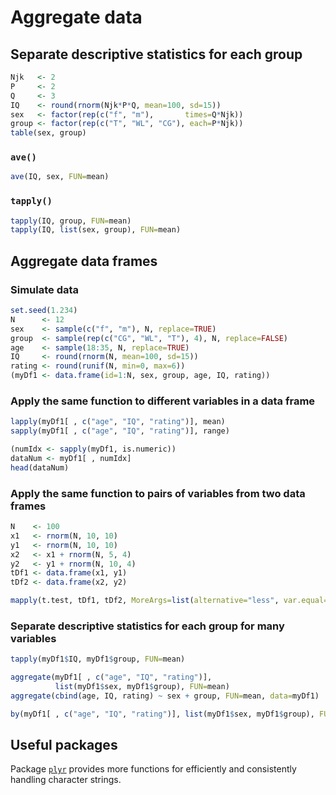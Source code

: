 Aggregate data
=========================

Separate descriptive statistics for each group
-------------------------

```r
Njk   <- 2
P     <- 2
Q     <- 3
IQ    <- round(rnorm(Njk*P*Q, mean=100, sd=15))
sex   <- factor(rep(c("f", "m"),       times=Q*Njk))
group <- factor(rep(c("T", "WL", "CG"), each=P*Njk))
table(sex, group)
```

### `ave()`

```r
ave(IQ, sex, FUN=mean)
```

### `tapply()`

```r
tapply(IQ, group, FUN=mean)
tapply(IQ, list(sex, group), FUN=mean)
```

Aggregate data frames
-------------------------

### Simulate data

```r
set.seed(1.234)
N      <- 12
sex    <- sample(c("f", "m"), N, replace=TRUE)
group  <- sample(rep(c("CG", "WL", "T"), 4), N, replace=FALSE)
age    <- sample(18:35, N, replace=TRUE)
IQ     <- round(rnorm(N, mean=100, sd=15))
rating <- round(runif(N, min=0, max=6))
(myDf1 <- data.frame(id=1:N, sex, group, age, IQ, rating))
```

### Apply the same function to different variables in a data frame

```r
lapply(myDf1[ , c("age", "IQ", "rating")], mean)
sapply(myDf1[ , c("age", "IQ", "rating")], range)
```

```r
(numIdx <- sapply(myDf1, is.numeric))
dataNum <- myDf1[ , numIdx]
head(dataNum)
```

### Apply the same function to pairs of variables from two data frames

```r
N    <- 100
x1   <- rnorm(N, 10, 10)
y1   <- rnorm(N, 10, 10)
x2   <- x1 + rnorm(N, 5, 4)
y2   <- y1 + rnorm(N, 10, 4)
tDf1 <- data.frame(x1, y1)
tDf2 <- data.frame(x2, y2)
```

```r
mapply(t.test, tDf1, tDf2, MoreArgs=list(alternative="less", var.equal=TRUE))
```

### Separate descriptive statistics for each group for many variables

```r
tapply(myDf1$IQ, myDf1$group, FUN=mean)
```

```r
aggregate(myDf1[ , c("age", "IQ", "rating")],
          list(myDf1$sex, myDf1$group), FUN=mean)
aggregate(cbind(age, IQ, rating) ~ sex + group, FUN=mean, data=myDf1)
```

```r
by(myDf1[ , c("age", "IQ", "rating")], list(myDf1$sex, myDf1$group), FUN=mean)
```

Useful packages
-------------------------

Package [`plyr`](http://cran.r-project.org/package=plyr) provides more functions for efficiently and consistently handling character strings.
